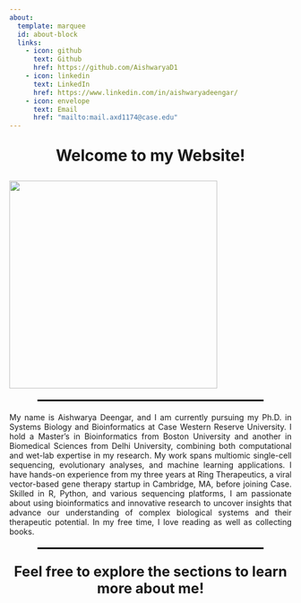 ```yaml
---
about:
  template: marquee
  id: about-block
  links:
    - icon: github
      text: Github
      href: https://github.com/AishwaryaD1
    - icon: linkedin
      text: LinkedIn
      href: https://www.linkedin.com/in/aishwaryadeengar/
    - icon: envelope
      text: Email
      href: "mailto:mail.axd1174@case.edu"  
---
```


```{=html}
<p style="text-align: center; font-size: 28px;">
  <b>Welcome to my Website!</b>
</p>
```
![](images/clipboard-3671464537.png){fig-align="center" width="371"}

```{=html}

<hr style="border-top: 2px solid #000; width: 80%; margin: 20px auto;">


<p style="text-align: justify;">
  My name is Aishwarya Deengar, and I am currently pursuing my Ph.D. in Systems Biology and Bioinformatics at Case Western Reserve University. I hold a Master’s in Bioinformatics from Boston University and another in Biomedical Sciences from Delhi University, combining both computational and wet-lab expertise in my research. My work spans multiomic single-cell sequencing, evolutionary analyses, and machine learning applications. I have hands-on experience from my three years at Ring Therapeutics, a viral vector-based gene therapy startup in Cambridge, MA, before joining Case. Skilled in R, Python, and various sequencing platforms, I am passionate about using bioinformatics and innovative research to uncover insights that advance our understanding of complex biological systems and their therapeutic potential.
  In my free time, I love reading as well as collecting books. 
</p>


<hr style="border-top: 2px solid #000; width: 80%; margin: 20px auto;">
  
```
```{=html}
<p style="text-align: center;font-size: 25px;">
  <b>Feel free to explore the sections to learn more about me!</b>
</p>
```
#### 
